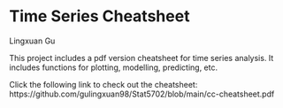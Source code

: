 # Time Series Cheatsheet

Lingxuan Gu

This project includes a pdf version cheatsheet for time series analysis. It includes functions for plotting, modelling, predicting, etc.

Click the following link to check out the cheatsheet:
https://github.com/gulingxuan98/Stat5702/blob/main/cc-cheatsheet.pdf
